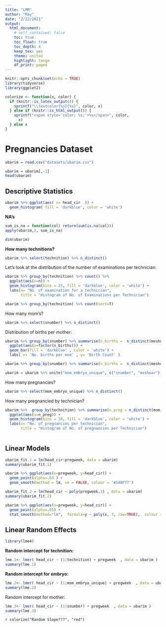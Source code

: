 ```yaml
---
title: "LMM"
author: "May"
date: "2/22/2021"
output: 
  html_document:
    # self_contained: false
    toc: true
    toc_float: true
    toc_depth: 4
    keep_tex: yes
    theme: united
    highlight: tango
    df_print: paged
---
```


```r
knitr::opts_chunk$set(echo = TRUE)
library(tidyverse)
library(ggplot2)

```

```r
colorize <- function(x, color) {
  if (knitr::is_latex_output()) {
    sprintf("\\textcolor{%s}{%s}", color, x)
  } else if (knitr::is_html_output()) {
    sprintf("<span style='color: %s;'>%s</span>", color, 
      x)
  } else x
}
```



# Pregnancies Dataset

```r
ubarim = read.csv("datasets/ubarim.csv")
```

```r
ubarim = ubarim[,-1]
head(ubarim)
```
## Descriptive Statistics

```r
ubarim %>% ggplot(aes( x= head_cir  )) +
  geom_histogram( fill = 'darkblue', color = 'white')
```



**NA's** 

```r
sum_is_na = function(col) return(sum(is.na(col)))
apply(ubarim,2, sum_is_na)
```

```r
dim(ubarim)
```

**How many technitions?**
```r
ubarim %>% select(technition) %>% n_distinct()
```

Let's look at the distribution of the number of examinations per technician:
```r
ubarim %>% group_by(technition) %>% count() %>%
  ggplot(aes(x=n)) +
  geom_histogram(bins = 25, fill = 'darkblue', color = 'white') +
  labs(x= "No. of examination for a technician",
       title = "Histogram of No. of Examinations per Technician")
```




```r
ubarim %>% group_by(technition) %>% count(sort=T)
```

How many mom's?
```r
ubarim %>% select(snumber) %>% n_distinct()
```

Distribution of births per mother:
```r
ubarim %>% group_by(snumber) %>% summarise(n_births =  n_distinct(meshoar)) %>%
  ggplot(aes(x=factor(n_births))) +
  geom_bar(fill = 'darkblue' , color = 'white') +
  labs( x= 'No. births per mom' , y= 'Birth Count' )
```

```r
ubarim %>% group_by(snumber) %>% summarise(n_births =  n_distinct(meshoar)) %>% arrange(-n_births)
```

```r
ubarim = ubarim %>% unite("mom_embryo_unique", c("snumber", "meshoar"), remove = FALSE) 
```

How many pregnancies? 
```r
ubarim %>% select(mom_embryo_unique) %>% n_distinct()
```

How many pregnancied by technician? 
```r
ubarim %>%  group_by(technition) %>% summarise(n_preg = n_distinct(mom_embryo_unique)) %>%
  ggplot(aes(x=n_preg)) +
  geom_histogram(bins = 30, fill = 'darkblue', color = 'white') +
  labs(x= "No. of pregnancies per technician",
       title = "Histogram of No. of pregnancies per Technician")
  
```








## Linear Models

```r
ubarim_fit.1 = lm(head_cir~pregweek, data = ubarim)
summary(ubarim_fit.1)
```



```r
ubarim %>% ggplot(aes(x=pregweek, y=head_cir)) +
  geom_point(alpha=.03 ) +
  geom_smooth(method = lm, se = FALSE, colour = '#148F77')
```


```r
ubarim_fit.2 = lm(head_cir ~ poly(pregweek,3) , data = ubarim)
summary(ubarim_fit.2)
```

```r
ubarim %>% ggplot(aes(x=pregweek, y=head_cir)) +
  geom_point(alpha=.05) +
  stat_smooth(method="lm",  formula=y ~ poly(x, 3, raw=TRUE),  colour = '#148F77')
```


## Linear Random Effects
```r
library(lme4)
```

**Random intercept for technition:** 
```r
lme.1<- lmer( head_cir ~ (1|technition) + pregweek  , data = ubarim )
summary(lme.1)
```


**Random intercept for embryo:** 
```r
lme.2<- lmer( head_cir ~ (1|mom_embryo_unique) + pregweek  , data = ubarim )
summary(lme.2)
```

Random intercept for mother: 
```r
lme.3<- lmer( head_cir ~ (1|snumber) + pregweek  , data = ubarim )
summary(lme.3)
```

`r colorize("Random Slope???", "red")`  


